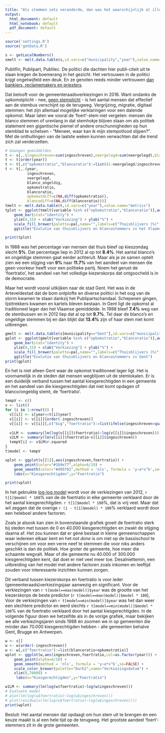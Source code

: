 ```yaml
---
title: "Als stemmen iets veranderde, dan was het waarschijnlijk al illegaal geworden"
output:
  html_document: default
  html_notebook: default
  pdf_document: default
---
```

```r
source('settings.R')
source('getData.R')

s <- getLocalNumbers()
smelt <- melt.data.table(s,id.vars=c("municipality","year"),value.name="metrics")
```

Publifin, Publipart, Publilec. De politici die dachten hier publi-citeit uit te slaan kregen de boemerang in het gezicht. Het vertrouwen in de politici krijgt ongetwijfeld een deuk. En ze genoten reeds minder vertrouwen [dan bankiers, reclamemakers en priesters](http://www.kmo-insider.biz/nieuws/artikels/politici-zijn-minst-betrouwbaar). 

Dat belooft voor de gemeenteraadsverkiezingen in 2018. Want ondanks de opkomstplicht - nee, [geen stemplicht](https://nl.wikipedia.org/wiki/Opkomstplicht) - is het aantal mensen dat effectief aan de stembus verschijnt op de terugweg. Vergrijzing, migratie, digitaal stemmen: het zijn allemaal mogelijke verklaringen voor een dalende opkomst. Maar laten we vooral de 'foert'-stem niet vergeten: mensen die blanco stemmen of urenlang in dat stemhokje blijven staan om als politiek statement een gigantische piemel of andere onschunnigheden op hun stemblad te schetsen - "Meneer, waar kan ik mijn stempotlood slijpen?". Met de onthullingen van de laatste weken kunnen verwachten dat die trend zich zal verderzetten.

```r
# Gewogen gemiddeldes
t <- s[,.(ingeschreven=sum(ingeschreven),neergelegd=sum(neergelegd),blanco_ongeldig=sum(blanco_ongeldig)),by=year]
t <- t[order(year)]
t <- t[,c("opkomstratio","blancoratio"):=list((1-neergelegd/ingeschreven)*100,blanco_ongeldig/ingeschreven*100)]
t <- t[,.(year,
          ingeschreven,
          neergelegd,
          blanco_ongeldig,
          opkomstratio,
          blancoratio,
          opkomstdiff=c(NA,diff(opkomstratio)),
          blancodiff=c(NA,diff(blancoratio)))]
tmelt <- melt.data.table(t,id.vars=c("year"),value.name="metrics")
tplot <- ggplot(tmelt[variable %in% c("opkomstratio","blancoratio")],aes(as.factor(year),metrics,fill=variable,label=round(metrics,2))) + 
    geom_bar(stat="identity") +
    ylim(0,15) + xlab("Verkiezing") + ylab("%") +
    scale_fill_brewer(palette=pal,name="",labels=c("Thuisblijvers (%)", "Blancostemmers (%)")) +
    ggtitle("Evolutie van thuisblijvers en blancostemmers in het Vlaams Gewest")

print(tplot)
```

In 1988 was het percentage van mensen dat thuis bleef op kieszondag slecht **5%**. Dat percentage liep in 2012 al op tot **8.4%**. Het aantal blanco's en ongeldige stemmen gaat eerder achteruit. Maar als je ze samen optelt zien we een stijging van **9%** naar **11.7%** van het aandeel van mensen die geen voorkeur heeft voor een politieke partij. Noem het gerust de 'foertratio', het aandeel van het volledige kiezerskorps dat ontgoocheld is in de democratie.

Maar het wordt vooral uitkijken naar de stad Gent. Het was in de Arteveldestad dat de bom ontplofte en diverse politici in het oog van de storm kwamen te staan dankzij het Publipartschandaal. Schepenen gingen, lijsttrekkers kwamen en kartels bleven bestaan. In Gent ligt de opkomst al traditioneel lager dan het Vlaamse gemiddelde. In 1988 bleef **7.4%** weg van de stembussen en in 2012 liep dat al op tot **9.7%**. Tel daar de blanco's en ongeldige stemmen bij en dan blijkt dat **13.4%** zijn of haar stem niet komt uitbrengen.

```r
gmelt <- melt.data.table(s[municipality=="Gent"],id.vars=c("municipality","year"),value.name="metrics")
gplot <- ggplot(gmelt[variable %in% c("opkomstratio","blancoratio")],aes(as.factor(year),metrics,fill=variable)) + 
    geom_bar(stat="identity") +
    ylim(0,15) + xlab("Verkiezing") + ylab("%") +
    scale_fill_brewer(palette=pal,name="",labels=c("Thuisblijvers (%)", "Blancostemmers (%)")) +
    ggtitle("Evolutie van thuisblijvers en blancostemmers in Gent")
print(gplot)
```

En het is niet alleen Gent waar de opkomst traditioneel lager ligt. Het is voornamelijk in de steden dat mensen wegblijven uit de stemlokalen. Er is een duidelijk verband tussen het aantal kiesgerechtigden in een gemeente en het aandeel van die kiesgerechtigden dat niet komt opdagen of blanco/ongeldig stemt, de 'foertratio'. 

```r
tempV <- c()
v <- list()
for (i in 1:nrow(t)) {
  v[[i]] <- s[year==t[i]$year]
  v[[i]] <- v[[i]][order(-ingeschreven)]
  v[[i]] <- v[[i]][,c("big","foertratio"):=list(ifelse(ingeschreven>quantile(ingeschreven,0.95),"Grote gemeente","Kleine gemeente"),blancoratio+opkomstratio)]
  
  v1LM <- summary(lm(log(v[[i]]$foertratio)~log(v[[i]]$ingeschreven)))
  v2LM <- summary(lm(v[[i]]$foertratio~v[[i]]$ingeschreven))
  tempV[i] <- v1LM$r.squared
}
t$model <- tempV

vplot <- ggplot(v[[1]],aes(ingeschreven,foertratio)) + 
    geom_point(color="#1b9e77",alpha=6/10) + 
    geom_smooth(color="#d95f02",method = 'nls', formula = 'y~a*x^b',se=FALSE) +
    labs(x="Kiesgerechtigden",y="Foertratio")

print(vplot)
```

In het gebruikte [log-log model](https://nl.wikipedia.org/wiki/Machtsfunctie) wordt voor de verkiezingen van 2012, `r t[1]$model * 100`% van de  de foertratio in elke gemeente verklaard door de het aantal kiesgerechtigden. `r t[1]$model * 100`%, dat is vrij veel. Maar dat wil zeggen dat de overige `r (1 - t[1]$model) * 100`% verklaard wordt door een heleboel andere factoren. 

Zoals je alsook kan zien in bovenstaande grafiek groeit de foertratio sterk bij steden met tussen de 0 en 40.000 kiesgerechtigden en zwakt de stijging daarna af. Het zou kunnen dat er gène bestaat in kleine gemeenschappen waar iedereen elkaar kent en het *not done* is om niet op de bassischool te verschijnen om voor een verre neef te stemmen die voor niks anders geschikt is dan de politiek. Hoe groter de gemeente, hoe meer die schaamte wegvalt. Maar of die gemeente nu 40.000 of 300.000 kiesgerechtigden kent, dat doet er niet veel meer toe. Desalniettemin, een uitbreiding van het model met andere factoren zoals inkomen en leeftijd zouden voor interessante inzichten kunnen zorgen. 

Dit verband tussen kiezerskorps en foertratio is voor ieder (gemeenteraads)verkiezingsjaar aanwezig en significant. Voor de verkiezingen van `r t[model==max(model)]$year` was de grootte van het kiezerskorps de beste predictor (`r t[model==max(model)]$model * 100`), Voor de verkiezingen van `r t[model==min(model)]$year` was het dan weer een slechtere predictor en werd slechts `r t[model==min(model)]$model * 100`% van de foertratio verklaard door het aantal kiesgerechtigden. In de volgende figuur doen we hetzelfde als in de vorige grafiek, maar bekijken we alle verkiezingsjaren sinds 1988 én zoomen we in op gemeenten die minder dan 70.000 kiesgerechtigden hebben - alle gemeenten behalve Gent, Brugge en Antwerpen.

```r
w <- s[]
w <- w[order(-ingeschreven)]
w <- w[,c("foertratio"):=list(blancoratio+opkomstratio)]
wplot <- ggplot(w,aes(ingeschreven,foertratio,col=as.factor(year))) + 
    geom_point(alpha=4/10) + 
    geom_smooth(method = 'nls', formula = 'y~a*x^b',se=FALSE) +
    scale_color_brewer(palette="Dark2",name="Verkiezingsdatum") +
    xlim(0,70000) +
     labs(x="Kiesgerechtigden",y="Foertratio")

w1LM <- summary(lm(log(w$foertratio)~log(w$ingeschreven)))
# Evaluate model
# plot(lm(log(w$foertratio)~log(w$ingeschreven)))
# plot(residuals(lm(log(w$foertratio)~log(w$ingeschreven))))
print(wplot)
```

Besluit: Het aantal mensen dat opdaagt om hun stem uit te brengen én een keuze maakt is al een hele tijd op de terugweg. Het grootste aandeel 'foert'-stemmers zit in de grote gemeenten.